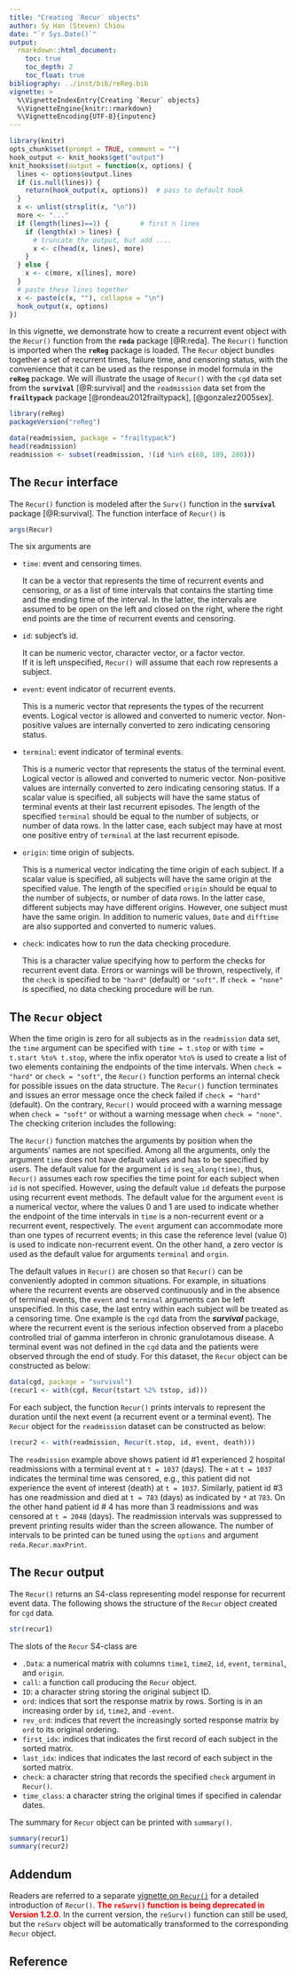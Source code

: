 ```yaml
---
title: "Creating `Recur` objects"
author: Sy Han (Steven) Chiou
date: "`r Sys.Date()`"
output:
  rmarkdown::html_document:
    toc: true
    toc_depth: 2
    toc_float: true
bibliography: ../inst/bib/reReg.bib
vignette: >
  %\VignetteIndexEntry{Creating `Recur` objects}
  %\VignetteEngine{knitr::rmarkdown}
  %\VignetteEncoding{UTF-8}{inputenc}
---
```


```r
library(knitr)
opts_chunk$set(prompt = TRUE, comment = "")
hook_output <- knit_hooks$get("output")
knit_hooks$set(output = function(x, options) {
  lines <- options$output.lines
  if (is.null(lines)) {
    return(hook_output(x, options))  # pass to default hook
  }
  x <- unlist(strsplit(x, "\n"))
  more <- "..."
  if (length(lines)==1) {        # first n lines
    if (length(x) > lines) {
      # truncate the output, but add ....
      x <- c(head(x, lines), more)
    }
  } else {
    x <- c(more, x[lines], more)
  }
  # paste these lines together
  x <- paste(c(x, ""), collapse = "\n")
  hook_output(x, options)
})
```
In this vignette, we demonstrate how to create a recurrent event object with the
`Recur()` function from the __`reda`__ package [@R:reda].
The `Recur()` function is imported when the __`reReg`__ package is loaded.
The `Recur` object bundles together a set of recurrent times, failure time, and censoring status, 
with the convenience that it can be used as the response in model formula in the __`reReg`__ package.
We will illustrate the usage of `Recur()` with the `cgd` data set from the __`survival`__ [@R:survival]
and the `readmission` data set from the __`frailtypack`__ 
package [@rondeau2012frailtypack], [@gonzalez2005sex]. 

```r
library(reReg)
packageVersion("reReg")
```

```r
data(readmission, package = "frailtypack")
head(readmission)
readmission <- subset(readmission, !(id %in% c(60, 109, 280)))
```

##  The `Recur` interface
The `Recur()` function is modeled after the `Surv()` function in the __`survival`__ package [@R:survival]. 
The function interface of `Recur()` is
```R
args(Recur)
```
The six arguments are 

* `time`: event and censoring times. 

    It can be a vector that represents the time of recurrent events and censoring, 
or as a list of time intervals that contains the starting time and the ending time of the interval. 
In the latter, the intervals are assumed to be open on the left and closed on the right, 
where the right end points are the time of recurrent events and censoring.


* `id`: subject's id.

    It can be numeric vector, character vector, or a factor vector.  
    If it is left unspecified, `Recur()` will assume that each row represents a subject.

* `event`: event indicator of recurrent events. 

    This is a numeric vector that represents the types of the recurrent events. 
    Logical vector is allowed and converted to numeric vector. Non-positive values are internally converted to zero indicating censoring status.
    
* `terminal`: event indicator of terminal events. 

    This is a numeric vector that represents the status of the terminal event. Logical vector is allowed and converted to numeric vector.  Non-positive values are internally converted to zero indicating censoring status. If a scalar value is specified, all subjects will have the same status of terminal events at their last recurrent episodes. The length of the specified `terminal` should be equal to the number of subjects, or number of data rows. In the latter case, each subject may have at most one positive entry of `terminal` at the last recurrent episode.
    
* `origin`: time origin of subjects. 

    This is a numerical vector indicating the time origin of each subject. If a scalar value is specified, all subjects will have the same origin at the specified value.  The length of the specified `origin` should be equal to the number of subjects, or number of data rows. In the latter case, different subjects may have different origins.  However, one subject must have the same origin. In addition to numeric values, `Date` and `difftime` are also supported and converted to numeric values.
    
* `check`: indicates how to run the data checking procedure. 

    This is a character value specifying how to perform the checks for recurrent event data.  Errors or warnings will be thrown, respectively, if the `check` is specified to be `"hard"` (default) or `"soft"`.  If `check = "none"` is specified, no data checking procedure will be run.

##  The `Recur` object

When the time origin is zero for all subjects as in the `readmission` data set, 
the `time` argument can be specified with `time = t.stop` or with `time = t.start %to% t.stop`, 
where the infix operator `%to%` is used to create a list of two elements containing the endpoints of the time intervals.
When `check = "hard"` or `check = "soft"`,
the `Recur()` function performs an internal check for possible issues on the data structure.
The `Recur()` function terminates and issues an error message once the check failed if
`check = "hard"` (default).
On the contrary, `Recur()` would proceed with a warning message when `check = "soft"`
or without a warning message when `check = "none"`.
The checking criterion includes the following:
\begin{enumerate}
\item Every subject must have one censoring time.
\item Each subject's censoring time must be greater than all recurrent event times.
\item Recurrent event and censoring times cannot be missing.
\item Recurrent event and censoring times cannot be earlier than the origin time.
\item When the `time` argument is a list, the time intervals cannot overlap.
\end{enumerate} 

The `Recur()` function matches the arguments by position when the arguments' names are not specified.
Among all the arguments,
only the argument `time` does not have default values and has to be specified by users.
The default value for the argument `id` is `seq_along(time)`, thus,
`Recur()` assumes each row specifies the time point for each subject when `id` is not specified.
However, using the default value `id` defeats the purpose using recurrent event methods.
The default value for the argument `event` is a numerical vector,
where the values 0 and 1 are used to indicate whether the endpoint
of the time intervals in `time` is a
non-recurrent event or a recurrent event, respectively.
The `event` argument can accommodate more than one types of recurrent events;
in this case the reference level (value 0) is used to indicate non-recurrent event.
On the other hand, a zero vector is used as the default value for arguments
`terminal` and `orgin`.


The default values in `Recur()` are chosen so that `Recur()` can be conveniently adopted
in common situations.
For example, in situations where the recurrent events are observed continuously and
in the absence of terminal events,
the `event` and `terminal` arguments can be left unspecified.
In this case, the last entry within each subject will be treated as a censoring time. 
One example is the `cgd` data from the __*survival*__ package, 
where the recurrent event is the serious infection observed from
a placebo controlled trial of gamma interferon in chronic granulotamous disease.
A terminal event was not defined in the `cgd` data and
the patients were observed through the end of study.
For this dataset, the `Recur` object can be constructed as below:
```R
data(cgd, package = "survival")
(recur1 <- with(cgd, Recur(tstart %2% tstop, id)))
```



For each subject, the function `Recur()` prints intervals to represent the duration until the next event 
(a recurrent event or a terminal event).
The `Recur` object for the `readmission` dataset can be constructed as below:
```r
(recur2 <- with(readmission, Recur(t.stop, id, event, death)))
```
The `readmission` example above shows patient id \#1 experienced 2 hospital readmissions 
with a terminal event at `t = 1037` (days).
The `+` at `t = 1037` indicates the terminal time was censored, e.g., this patient did not experience the event of interest (death) at `t = 1037`.
Similarly, patient id \#3 has one readmission and died at `t = 783` (days) as indicated by `*` at `783`.
On the other hand patient id \# 4 has more than 3 readmissions and was censored at `t = 2048` (days).
The readmission intervals was suppressed to prevent printing results wider than the screen allowance.
The number of intervals to be printed can be tuned using the `options` and argument `reda.Recur.maxPrint`. 

## The `Recur` output

The `Recur()` returns an S4-class representing model response for recurrent event data. 
The following shows the structure of the `Recur` object created for `cgd` data.
```R
str(recur1)
```
The slots of the `Recur` S4-class are 

  - `.Data`: a numerical matrix with columns `time1`, `time2`, `id`, `event`, `terminal`, and `origin`. 
  - `call`: a function call producing the `Recur` object.
  - `ID`: a character string storing the original subject ID.
  - `ord`: indices that sort the response matrix by rows. Sorting is in an increasing order by `id`, `time2`, and `-event`.
  - `rev_ord`: indices that revert the increasingly sorted response matrix by `ord` to its original ordering.
  - `first_idx`: indices that indicates the first record of each subject in the sorted matrix.
  - `last_idx`: indices that indicates the last record of each subject in the sorted matrix. 
  - `check`: a character string that records the specified `check` argument in `Recur()`.
  - `time_class`: a character string the original times if specified in calendar dates.

The summary for `Recur` object can be printed with `summary()`.

```R
summary(recur1)
summary(recur2)
```

## Addendum

Readers are referred to a separate [vignette on `Recur()`](https://wenjie-stat.me/reda/articles/reda-recur) for a detailed introduction of `Recur()`.
**<span style="color:red">The `reSurv()` function is being deprecated in Version 1.2.0.</span>**
In the current version, the `reSurv()` function can still be used, but the `reSurv` object will be automatically transformed to the corresponding `Recur` object.

## Reference

